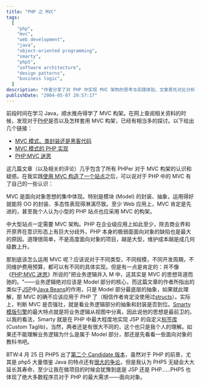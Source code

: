 ```yaml
---
title: "PHP 之 MVC"
tags:
  [
    "php",
    "mvc",
    "web development",
    "java",
    "object-oriented programming",
    "smarty",
    "php5",
    "software architecture",
    "design patterns",
    "business logic",
  ]
description: "作者分享了对 PHP 中实现 MVC 架构的思考与实践体验。文章首先对比分析了业内关于 PHP 是否适合使用 MVC 的不同观点和争论，随后基于亲身开发经验，作者认为 MVC 是面向对象思想的集中体现，即使小型 PHP 网站也应采用此架构。文章特别强调了业务逻辑应属于 Model 层的观点，并认为 Smarty 模板引擎代表了前卫的逻辑与视图分离思想。文末提到了 PHP5 引入更多面向对象特性，会大大延长 PHP 的生命力，并可能使开发者在选择 JSP 还是 PHP 时犹豫不决。"
publishDate: "2004-05-07 20:57:17"
---
```


前段时间在学习 Java，顺水推舟得学了 MVC 构架。在网上查阅相关资料的时候，发现对于[PHP](http://www.php.net)是否以及怎样套用 MVC 构架，已经有相当多的探讨。以下给出几个链接：

- [MVC 模式、类封装还是黑客代码](http://www-900.ibm.com/developerWorks/cn/linux/sdk/php/php_design/index.shtml)
- [MVC 模式的 PHP 实现](http://www.phpe.net/articles/382.shtml)
- [PHP:MVC 迷思](http://www.phpe.net/articles/390.shtml)

这几篇文章（以及相关的评论）几乎包含了所有 PHPer 对于 MVC 构架的认识和疑惑。在我实践[使用 MVC 构造了一个站点](http://fastwell.xdanger.com)之后，可以说对于 PHP 中的 MVC 有了自己的一些认识：

MVC 是面向对象思想的集中体现。特别是模块 (Model) 的封装、抽象，运用得好就能将 OO 的封装、多态性表现得淋漓尽致。至少 Web 应用上，MVC 肯定是先进的，甚至我个人认为小型的 PHP 站点也应采用 MVC 的构架。

中大型站点一定需要 MVC 架构。PHP 在企业级应用上如此至少，除去商业界和开原界在意识形态上有巨大分歧外，PHP 本身的极弱面面向对象的缺陷也是最大的原因。道理很简单，不是高度面向对象的项目，越是大型，维护成本越是成几何级数上升。

那到底该怎么运用 MVC 呢？应该说对于不同类型，不同规模，不同开发周期，不同维护费用预算，都可以有不同的具体实现。但是有一点是肯定的：并不像《[PHP:MVC 迷思](http://www.phpe.net/articles/390.shtml)》所说的"把业务逻辑并入 M 中，这其实是 MVC 的思想背道而驰的。"——业务逻辑绝对应该是 Model 部分的核心，而这篇文章的作者所指出的类似于[JSP](http://java.sun.com/products/jsp/)中[Java Beans](http://java.sun.com/products/javabeans/)的作用，只是 Model 部分最底层的抽象，如果就此理解，那 MVC 的确不应该应用于 PHP 了（相信作者肯定没使用过[structs](http://jakarta.apache.org/struts/)）。实际上，判断 MVC 是否强壮，就是看业务逻辑部分的抽象和封装是否到位。[Smarty 模版引擎](http://smarty.php.net)的最大特点就是将业务逻辑从视图中分离，因此说他的思想是最前卫的。以我的看法，Smarty 就是在 PHP 中最大程度地实现 JSP 的自定义[标签库](http://java.sun.com/products/jsp/taglibraries/)(Custom Taglib)，当然，两者还是有很大不同的，这个也只是我个人的理解。如果还不能理解业务逻辑为什么是属于 Model 部分，那还是先看看一些面向对象的教科书吧。

BTW:4 月 25 日 PHP5 出了[第二个 Candidate 版本](http://cn.php.net/downloads.php#v5)，虽然对于 PHP 的前景，尤其是 php5 大量借鉴 Java 的特点还有[很大的争论](http://www-900.ibm.com/developerWorks/cn/linux/sdk/php/zend/index.shtml)，但是我认为 PHP5 无疑会大大延长其寿命，至少让我在做项目的时候会犹豫到底是 JSP 还是 PHP……PHP5 也体现了绝大多数程序员对于 PHP 的最大需求——面向对象。
